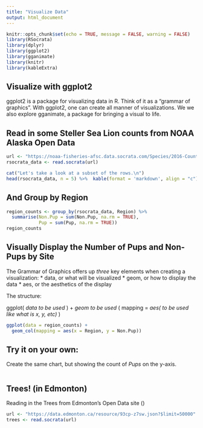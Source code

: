 ```yaml
---
title: "Visualize Data"
output: html_document
---
```


```r
knitr::opts_chunk$set(echo = TRUE, message = FALSE, warning = FALSE)
library(RSocrata)
library(dplyr)
library(ggplot2)
library(gganimate)
library(knitr)
library(kableExtra)
```

## Visualize with ggplot2

ggplot2 is a package for visualizing data in R. Think of it as a "grammar of graphics".
With ggplot2, one can create all manner of visualizations. We we also explore gganimate, a package for bringing a visual to life. 

## Read in some Steller Sea Lion counts from NOAA Alaska Open Data

```r
url <- "https://noaa-fisheries-afsc.data.socrata.com/Species/2016-Counts-of-Steller-Sea-Lions-Pups-Adults-and-J/cntk-5zqj"
rsocrata_data <- read.socrata(url)

cat("Let's take a look at a subset of the rows.\n")
head(rsocrata_data, n = 5) %>%  kable(format = 'markdown', align = "c")
```

## And Group by Region

```r
region_counts <- group_by(rsocrata_data, Region) %>% 
  summarise(Non.Pup = sum(Non.Pup, na.rm = TRUE),
            Pup = sum(Pup, na.rm = TRUE))
region_counts
```

## Visually Display the Number of Pups and Non-Pups by Site

The Grammar of Graphics offers up *three* key elements when creating a visualization:
* data, or what will be visualized
* geom, or how to display the data
* aes, or the aesthetics of the display

The structure:

ggplot( *data to be used* ) +
  *geom to be used* ( mapping = *aes( to be used like what is x, y, etc)* )

```r
ggplot(data = region_counts) +
  geom_col(mapping = aes(x = Region, y = Non.Pup))
```

## Try it on your own:
Create the same chart, but showing the count of *Pups* on the y-axis. 

```r


```

## Trees! (in Edmonton)

Reading in the Trees from Edmonton's Open Data site ()

```r
url <- "https://data.edmonton.ca/resource/93cp-z7sw.json?$limit=50000"
trees <- read.socrata(url)
```
























